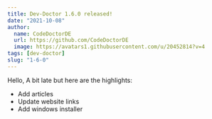 ```yaml
---
title: Dev-Doctor 1.6.0 released!
date: "2021-10-08"
author:
  name: CodeDoctorDE
  url: https://github.com/CodeDoctorDE
  image: https://avatars1.githubusercontent.com/u/20452814?v=4
tags: [dev-doctor]
slug: "1-6-0"
---
```


Hello,
A bit late but here are the highlights:

- Add articles
- Update website links
- Add windows installer

